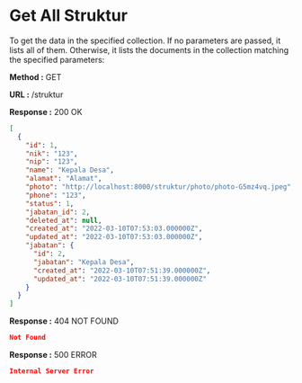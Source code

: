 
# Get All Struktur

To get the data in the specified collection. If no parameters are passed, it lists all of them.
Otherwise, it lists the documents in the collection matching the specified parameters:

**Method :** <Badge>GET</Badge>

**URL :** <Badge variant="dark">/struktur</Badge>

**Response :** <BadgeOutline variant="success">200 OK</BadgeOutline>

```json
[
  {
    "id": 1,
    "nik": "123",
    "nip": "123",
    "name": "Kepala Desa",
    "alamat": "Alamat",
    "photo": "http://localhost:8000/struktur/photo/photo-G5mz4vq.jpeg",
    "phone": "123",
    "status": 1,
    "jabatan_id": 2,
    "deleted_at": null,
    "created_at": "2022-03-10T07:53:03.000000Z",
    "updated_at": "2022-03-10T07:53:03.000000Z",
    "jabatan": {
      "id": 2,
      "jabatan": "Kepala Desa",
      "created_at": "2022-03-10T07:51:39.000000Z",
      "updated_at": "2022-03-10T07:51:39.000000Z"
    }
  }
]
```

**Response :** <BadgeOutline variant="warning">404 NOT FOUND</BadgeOutline>

```json
Not Found
```

**Response :** <BadgeOutline variant="danger">500 ERROR</BadgeOutline>

```json
Internal Server Error
```
